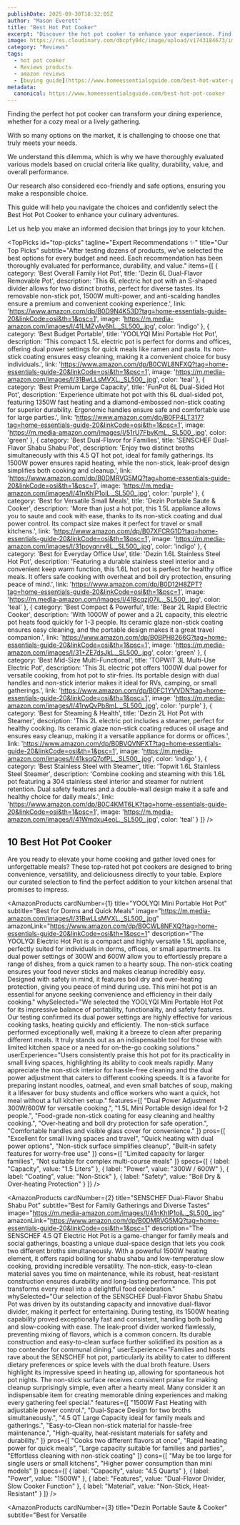 ```yaml
---
publishDate: 2025-09-30T18:32:05Z
author: "Mason Everett"
title: "Best Hot Pot Cooker"
excerpt: "Discover the hot pot cooker to enhance your experience. Find top solutions based on thorough testing and reviews."
image: https://res.cloudinary.com/dbcpfy04c/image/upload/v1743184673/images_k6zam3.png
category: "Reviews"
tags:
  - hot pot cooker
  - Reviews products
  - amazon reviews
  - [buying guide](https://www.homeessentialsguide.com/best-hot-water-pot)
metadata:
  canonical: https://www.homeessentialsguide.com/best-hot-pot-cooker
---
```



<p>Finding the perfect hot pot cooker can transform your dining experience, whether for a cozy meal or a lively gathering.</p>
<p>With so many options on the market, it is challenging to choose one that truly meets your needs.</p>
<p>We understand this dilemma, which is why we have thoroughly evaluated various models based on crucial criteria like quality, durability, value, and overall performance.</p>
<p>Our research also considered eco-friendly and safe options, ensuring you make a responsible choice.</p>
<p>This guide will help you navigate the choices and confidently select the Best Hot Pot Cooker to enhance your culinary adventures.</p>
<p>Let us help you make an informed decision that brings joy to your kitchen.</p>

<TopPicks
  id="top-picks"
  tagline="Expert Recommendations ✨"
  title="Our Top Picks"
  subtitle="After testing dozens of products, we've selected the best options for every budget and need. Each recommendation has been thoroughly evaluated for performance, durability, and value."
  items={[
    {
      category: 'Best Overall Family Hot Pot',
      title: 'Dezin 6L Dual-Flavor Removable Pot',
      description: 'This 6L electric hot pot with an S-shaped divider allows for two distinct broths, perfect for diverse tastes. Its removable non-stick pot, 1500W multi-power, and anti-scalding handles ensure a premium and convenient cooking experience.',
      link: 'https://www.amazon.com/dp/B0D9N4K53D?tag=home-essentials-guide-20&linkCode=osi&th=1&psc=1',
      image: 'https://m.media-amazon.com/images/I/41LMZyAy6hL._SL500_.jpg',
      color: 'indigo'
    },
    {
      category: 'Best Budget Portable',
      title: 'YOOLYQI Mini Portable Hot Pot',
      description: 'This compact 1.5L electric pot is perfect for dorms and offices, offering dual power settings for quick meals like ramen and pasta. Its non-stick coating ensures easy cleaning, making it a convenient choice for busy individuals.',
      link: 'https://www.amazon.com/dp/B0CWL8NFXQ?tag=home-essentials-guide-20&linkCode=osi&th=1&psc=1',
      image: 'https://m.media-amazon.com/images/I/31BwLLsMVXL._SL500_.jpg',
      color: 'teal'
    },
    {
      category: 'Best Premium Large Capacity',
      title: 'FunPot 6L Dual-Sided Hot Pot',
      description: 'Experience ultimate hot pot with this 6L dual-sided pot, featuring 1350W fast heating and a diamond-embossed non-stick coating for superior durability. Ergonomic handles ensure safe and comfortable use for large parties.',
      link: 'https://www.amazon.com/dp/B0FP4LT317?tag=home-essentials-guide-20&linkCode=osi&th=1&psc=1',
      image: 'https://m.media-amazon.com/images/I/51rU7FbvKmL._SL500_.jpg',
      color: 'green'
    },
    {
      category: 'Best Dual-Flavor for Families',
      title: 'SENSCHEF Dual-Flavor Shabu Shabu Pot',
      description: 'Enjoy two distinct broths simultaneously with this 4.5 QT hot pot, ideal for family gatherings. Its 1500W power ensures rapid heating, while the non-stick, leak-proof design simplifies both cooking and cleanup.',
      link: 'https://www.amazon.com/dp/B0DMRVG5MQ?tag=home-essentials-guide-20&linkCode=osi&th=1&psc=1',
      image: 'https://m.media-amazon.com/images/I/41nKhIP1oiL._SL500_.jpg',
      color: 'purple'
    },
    {
      category: 'Best for Versatile Small Meals',
      title: 'Dezin Portable Saute & Cooker',
      description: 'More than just a hot pot, this 1.5L appliance allows you to saute and cook with ease, thanks to its non-stick coating and dual power control. Its compact size makes it perfect for travel or small kitchens.',
      link: 'https://www.amazon.com/dp/B07XFCRG1D?tag=home-essentials-guide-20&linkCode=osi&th=1&psc=1',
      image: 'https://m.media-amazon.com/images/I/31poyqnrv8L._SL500_.jpg',
      color: 'indigo'
    },
    {
      category: 'Best for Everyday Office Use',
      title: 'Dezin 1.6L Stainless Steel Hot Pot',
      description: 'Featuring a durable stainless steel interior and a convenient keep warm function, this 1.6L hot pot is perfect for healthy office meals. It offers safe cooking with overheat and boil dry protection, ensuring peace of mind.',
      link: 'https://www.amazon.com/dp/B0D12H8ZPT?tag=home-essentials-guide-20&linkCode=osi&th=1&psc=1',
      image: 'https://m.media-amazon.com/images/I/41Bcqzj07iL._SL500_.jpg',
      color: 'teal'
    },
    {
      category: 'Best Compact & Powerful',
      title: 'Bear 2L Rapid Electric Cooker',
      description: 'With 1000W of power and a 2L capacity, this electric pot heats food quickly for 1-3 people. Its ceramic glaze non-stick coating ensures easy cleaning, and the portable design makes it a great travel companion.',
      link: 'https://www.amazon.com/dp/B0BPH8266G?tag=home-essentials-guide-20&linkCode=osi&th=1&psc=1',
      image: 'https://m.media-amazon.com/images/I/31+ZE7dsJkL._SL500_.jpg',
      color: 'green'
    },
    {
      category: 'Best Mid-Size Multi-Functional',
      title: 'TOPWIT 3L Multi-Use Electric Pot',
      description: 'This 3L electric pot offers 1000W dual power for versatile cooking, from hot pot to stir-fries. Its portable design with dual handles and non-stick interior makes it ideal for RVs, camping, or small gatherings.',
      link: 'https://www.amazon.com/dp/B0FC1YVVDN?tag=home-essentials-guide-20&linkCode=osi&th=1&psc=1',
      image: 'https://m.media-amazon.com/images/I/41rwQvPb8mL._SL500_.jpg',
      color: 'purple'
    },
    {
      category: 'Best for Steaming & Health',
      title: 'Dezin 2L Hot Pot with Steamer',
      description: 'This 2L electric pot includes a steamer, perfect for healthy cooking. Its ceramic glaze non-stick coating reduces oil usage and ensures easy cleanup, making it a versatile appliance for dorms or offices.',
      link: 'https://www.amazon.com/dp/B0BVQVNFXT?tag=home-essentials-guide-20&linkCode=osi&th=1&psc=1',
      image: 'https://m.media-amazon.com/images/I/41ksqQ7pfPL._SL500_.jpg',
      color: 'indigo'
    },
    {
      category: 'Best Stainless Steel with Steamer',
      title: 'Topwit 1.6L Stainless Steel Steamer',
      description: 'Combine cooking and steaming with this 1.6L pot featuring a 304 stainless steel interior and steamer for nutrient retention. Dual safety features and a double-wall design make it a safe and healthy choice for daily meals.',
      link: 'https://www.amazon.com/dp/B0C4KMT6LK?tag=home-essentials-guide-20&linkCode=osi&th=1&psc=1',
      image: 'https://m.media-amazon.com/images/I/41Wmdxu4eoL._SL500_.jpg',
      color: 'teal'
    }
  ]}
/>

## 10 Best Hot Pot Cooker

Are you ready to elevate your home cooking and gather loved ones for unforgettable meals? These top-rated hot pot cookers are designed to bring convenience, versatility, and deliciousness directly to your table. Explore our curated selection to find the perfect addition to your kitchen arsenal that promises to impress.

<AmazonProducts
  cardNumber={1}
  title="YOOLYQI Mini Portable Hot Pot"
  subtitle="Best for Dorms and Quick Meals"
  image="https://m.media-amazon.com/images/I/31BwLLsMVXL._SL500_.jpg"
  amazonLink="https://www.amazon.com/dp/B0CWL8NFXQ?tag=home-essentials-guide-20&linkCode=osi&th=1&psc=1"
  description="The YOOLYQI Electric Hot Pot is a compact and highly versatile 1.5L appliance, perfectly suited for individuals in dorms, offices, or small apartments. Its dual power settings of 300W and 600W allow you to effortlessly prepare a range of dishes, from a quick ramen to a hearty soup. The non-stick coating ensures your food never sticks and makes cleanup incredibly easy. Designed with safety in mind, it features boil dry and over-heating protection, giving you peace of mind during use. This mini hot pot is an essential for anyone seeking convenience and efficiency in their daily cooking."
  whySelected="We selected the YOOLYQI Mini Portable Hot Pot for its impressive balance of portability, functionality, and safety features. Our testing confirmed its dual power settings are highly effective for various cooking tasks, heating quickly and efficiently. The non-stick surface performed exceptionally well, making it a breeze to clean after preparing different meals. It truly stands out as an indispensable tool for those with limited kitchen space or a need for on-the-go cooking solutions."
  userExperience="Users consistently praise this hot pot for its practicality in small living spaces, highlighting its ability to cook meals rapidly. Many appreciate the non-stick interior for hassle-free cleaning and the dual power adjustment that caters to different cooking speeds. It is a favorite for preparing instant noodles, oatmeal, and even small batches of soup, making it a lifesaver for busy students and office workers who want a quick, hot meal without a full kitchen setup."
  features={[
    "Dual Power Adjustment 300W/600W for versatile cooking.",
    "1.5L Mini Portable design ideal for 1-2 people.",
    "Food-grade non-stick coating for easy cleaning and healthy cooking.",
    "Over-heating and boil dry protection for safe operation.",
    "Comfortable handles and visible glass cover for convenience."
  ]}
  pros={[
    "Excellent for small living spaces and travel",
    "Quick heating with dual power options",
    "Non-stick surface simplifies cleanup",
    "Built-in safety features for worry-free use"
  ]}
  cons={[
    "Limited capacity for larger families",
    "Not suitable for complex multi-course meals"
  ]}
  specs={[
    { label: "Capacity", value: "1.5 Liters" },
    { label: "Power", value: "300W / 600W" },
    { label: "Coating", value: "Non-Stick" },
    { label: "Safety", value: "Boil Dry & Over-heating Protection" }
  ]}
/>

<AmazonProducts
  cardNumber={2}
  title="SENSCHEF Dual-Flavor Shabu Shabu Pot"
  subtitle="Best for Family Gatherings and Diverse Tastes"
  image="https://m.media-amazon.com/images/I/41nKhIP1oiL._SL500_.jpg"
  amazonLink="https://www.amazon.com/dp/B0DMRVG5MQ?tag=home-essentials-guide-20&linkCode=osi&th=1&psc=1"
  description="The SENSCHEF 4.5 QT Electric Hot Pot is a game-changer for family meals and social gatherings, boasting a unique dual-space design that lets you cook two different broths simultaneously. With a powerful 1500W heating element, it offers rapid boiling for shabu shabu and low-temperature slow cooking, providing incredible versatility. The non-stick, easy-to-clean material saves you time on maintenance, while its robust, heat-resistant construction ensures durability and long-lasting performance. This pot transforms every meal into a delightful food celebration."
  whySelected="Our selection of the SENSCHEF Dual-Flavor Shabu Shabu Pot was driven by its outstanding capacity and innovative dual-flavor divider, making it perfect for entertaining. During testing, its 1500W heating capability proved exceptionally fast and consistent, handling both boiling and slow-cooking with ease. The leak-proof divider worked flawlessly, preventing mixing of flavors, which is a common concern. Its durable construction and easy-to-clean surface further solidified its position as a top contender for communal dining."
  userExperience="Families and hosts rave about the SENSCHEF hot pot, particularly its ability to cater to different dietary preferences or spice levels with the dual broth feature. Users highlight its impressive speed in heating up, allowing for spontaneous hot pot nights. The non-stick surface receives consistent praise for making cleanup surprisingly simple, even after a hearty meal. Many consider it an indispensable item for creating memorable dining experiences and making every gathering feel special."
  features={[
    "1500W Fast Heating with adjustable power control.",
    "Dual-Space Design for two broths simultaneously.",
    "4.5 QT Large Capacity ideal for family meals and gatherings.",
    "Easy-to-Clean non-stick material for hassle-free maintenance.",
    "High-quality, heat-resistant materials for safety and durability."
  ]}
  pros={[
    "Cooks two different flavors at once",
    "Rapid heating power for quick meals",
    "Large capacity suitable for families and parties",
    "Effortless cleaning with non-stick coating"
  ]}
  cons={[
    "May be too large for single users or small kitchens",
    "Higher power consumption than mini models"
  ]}
  specs={[
    { label: "Capacity", value: "4.5 Quarts" },
    { label: "Power", value: "1500W" },
    { label: "Features", value: "Dual-Flavor Divider, Slow Cooker Function" },
    { label: "Material", value: "Non-Stick, Heat-Resistant" }
  ]}
/>

<AmazonProducts
  cardNumber={3}
  title="Dezin Portable Saute & Cooker"
  subtitle="Best for Versatile
